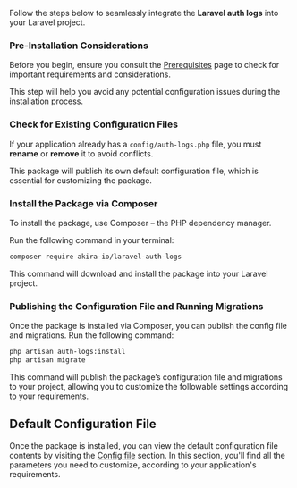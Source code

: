 Follow the steps below to seamlessly integrate the **Laravel auth logs** into your Laravel project.

### Pre-Installation Considerations
Before you begin, ensure you consult the [Prerequisites](/prerequisites) page to check for important requirements and considerations.

This step will help you avoid any potential configuration issues during the installation process.

### Check for Existing Configuration Files
If your application already has a `config/auth-logs.php` file, you must **rename** or **remove** it to avoid conflicts.

This package will publish its own default configuration file, which is essential for customizing the package.

### Install the Package via Composer
To install the package, use Composer – the PHP dependency manager.

Run the following command in your terminal:

```bash copy
composer require akira-io/laravel-auth-logs
```
This command will download and install the package into your Laravel project.

### Publishing the Configuration File and Running Migrations

Once the package is installed via Composer, you can publish the config file and migrations. Run the following command:

```bash copy
php artisan auth-logs:install
php artisan migrate
```

This command will publish the package’s configuration file and migrations to your project, allowing you to customize the followable
settings according to your requirements.

## Default Configuration File

Once the package is installed, you can view the default configuration file contents by visiting the [Config file](/config) section.
In this section, you'll find all the parameters you need to customize, according to your application's requirements.





